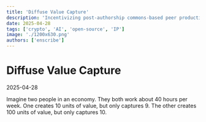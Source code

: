 ```yaml
---
title: 'Diffuse Value Capture'
description: 'Incentivizing post-authorship commons-based peer production with crypto and AI. Moving from direct value capture to diffuse value capture.'
date: 2025-04-28
tags: ['crypto', 'AI', 'open-source', 'IP']
image: './1200x630.png'
authors: ['enscribe']
---
```

# Diffuse Value Capture
2025-04-28

Imagine two people in an economy. They both work about 40 hours per week. One creates 10 units of value, but only captures 9. The other creates 100 units of value, but only captures 10.


